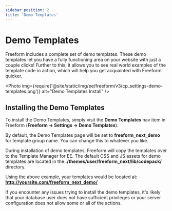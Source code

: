 ```yaml
---
sidebar_position: 2
title: 'Demo Templates'
---
```



# Demo Templates

Freeform includes a complete set of demo templates. These demo templates let you have a fully functioning area on your website with just a couple clicks! Further to this, it allows you to see real world examples of the template code in action, which will help you get acquainted with Freeform quicker.

<Photo
  img={require('@site/static/img/ee/freeform/v3/cp_settings-demo-templates.png')}
  alt="Demo Templates Install"
/>

## Installing the Demo Templates

To install the Demo Templates, simply visit the **Demo Templates** nav item in Freeform (**Freeform → Settings → Demo Templates**).

By default, the Demo Templates page will be set to **freeform_next_demo** for template group name. You can change this to whatever you like.

During installation of demo templates, Freeform will copy the templates over to the Template Manager for EE. The default CSS and JS assets for demo templates are located in the **./themes/user/freeform_next/lib/codepack/** directory.

Using the above example, your templates would be located at:
**http://yoursite.com/freeform_next_demo/**

If you encounter any issues trying to install the demo templates, it's likely that your database user does not have sufficient privileges or your server configuration does not allow some or all of the actions.
